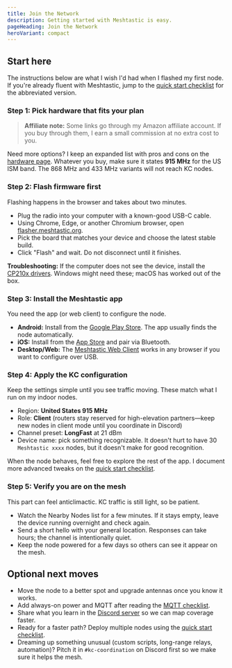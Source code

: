 ```yaml
---
title: Join the Network
description: Getting started with Meshtastic is easy.
pageHeading: Join the Network
heroVariant: compact
---
```



## Start here

The instructions below are what I wish I'd had when I flashed my first node. If
you're already fluent with Meshtastic, jump to the
[quick start checklist](/get-started/quick-start) for the abbreviated version.

### Step 1: Pick hardware that fits your plan

> **Affiliate note:** Some links go through my Amazon affiliate account. If you
> buy through them, I earn a small commission at no extra cost to you.

<CardGrid columnsMd={2}>
  <Card
    title="Heltec LoRa32 V3"
    description="Under $35. OLED screen shows live packets and the compact format makes it the easiest first node. Pair it with your phone for messaging."
    link="https://www.amazon.com/dp/B0DG5F1YNX?tag=jeremyfuksa00-20"
    linkText="Buy on Amazon"
    image="/images/heltec-v3.jpg"
    imageAlt="Heltec LoRa32 V3"
  />
  <Card
    title="LILYGO T-Deck"
    description="Around $70. Full keyboard, display, and GPS so you can send messages without a phone and log your location on the mesh."
    link="https://www.amazon.com/dp/B0FBGTYQH3?tag=jeremyfuksa00-20"
    linkText="Buy on Amazon"
    image="/images/lilygo-t-deck.jpg"
    imageAlt="LILYGO T-Deck handheld radio"
  />
</CardGrid>

Need more options? I keep an expanded list with pros and cons on the
[hardware page](/get-started/hardware). Whatever you buy, make sure it states
**915 MHz** for the US ISM band. The 868 MHz and 433 MHz variants will not reach
KC nodes.

### Step 2: Flash firmware first

Flashing happens in the browser and takes about two minutes.

- Plug the radio into your computer with a known-good USB-C cable.
- Using Chrome, Edge, or another Chromium browser, open
  [flasher.meshtastic.org](https://flasher.meshtastic.org).
- Pick the board that matches your device and choose the latest stable build.
- Click "Flash" and wait. Do not disconnect until it finishes.

**Troubleshooting:** If the computer does not see the device, install the
[CP210x drivers](https://www.silabs.com/developers/usb-to-uart-bridge-vcp-drivers).
Windows might need these; macOS has worked out of the box.

### Step 3: Install the Meshtastic app

You need the app (or web client) to configure the node.

- **Android:** Install from the
  [Google Play Store](https://play.google.com/store/apps/details?id=com.geeksville.mesh).
  The app usually finds the node automatically.
- **iOS:** Install from the
  [App Store](https://apps.apple.com/us/app/meshtastic/id1586432531) and pair via
  Bluetooth.
- **Desktop/Web:** The
  [Meshtastic Web Client](https://client.meshtastic.org/) works in any browser if
  you want to configure over USB.

### Step 4: Apply the KC configuration

Keep the settings simple until you see traffic moving. These match what I run on
my indoor nodes.

- Region: **United States 915 MHz**
- Role: **Client** (routers stay reserved for high-elevation partners—keep new nodes in client mode until you coordinate in Discord)
- Channel preset: **LongFast** at 21 dBm
- Device name: pick something recognizable. It doesn't hurt to have 30 `Meshtastic xxxx` nodes, but it doesn't make for good recognition.

When the node behaves, feel free to explore the rest of the app. I document more
advanced tweaks on the [quick start checklist](/get-started/quick-start).

### Step 5: Verify you are on the mesh

This part can feel anticlimactic. KC traffic is still light, so be patient.

- Watch the Nearby Nodes list for a few minutes. If it stays empty, leave the
  device running overnight and check again.
- Send a short hello with your general location. Responses can take hours; the
  channel is intentionally quiet.
- Keep the node powered for a few days so others can see it appear on the mesh.

## Optional next moves

- Move the node to a better spot and upgrade antennas once you know it works.
- Add always-on power and MQTT after reading the
  [MQTT checklist](/get-started/mqtt).
- Share what you learn in the [Discord server](https://discord.gg/eP5VSPKU) so we
  can map coverage faster.
- Ready for a faster path? Deploy multiple nodes using the
  [quick start checklist](/get-started/quick-start).
- Dreaming up something unusual (custom scripts, long-range relays, automation)?
  Pitch it in `#kc-coordination` on Discord first so we make sure it helps the
  mesh.

